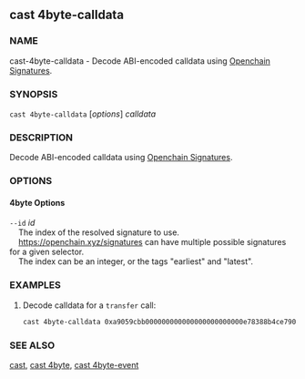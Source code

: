 
## cast 4byte-calldata

### NAME

cast-4byte-calldata - Decode ABI-encoded calldata using [Openchain Signatures](https://openchain.xyz/signatures).

### SYNOPSIS

`cast 4byte-calldata` [*options*] _calldata_

### DESCRIPTION

Decode ABI-encoded calldata using [Openchain Signatures](https://openchain.xyz/signatures).

### OPTIONS

#### 4byte Options

`--id` _id_  
&nbsp;&nbsp;&nbsp;&nbsp;The index of the resolved signature to use.
&nbsp;&nbsp;&nbsp;&nbsp;  
&nbsp;&nbsp;&nbsp;&nbsp;https://openchain.xyz/signatures can have multiple possible signatures for a given selector.  
&nbsp;&nbsp;&nbsp;&nbsp;The index can be an integer, or the tags "earliest" and "latest".

<CommonOptions />

### EXAMPLES

1. Decode calldata for a `transfer` call:
   ```sh
   cast 4byte-calldata 0xa9059cbb000000000000000000000000e78388b4ce79068e89bf8aa7f218ef6b9ab0e9d00000000000000000000000000000000000000000000000000174b37380cea000
   ```

### SEE ALSO

[cast](/cast/reference/overview), [cast 4byte](/cast/reference/cast-4byte), [cast 4byte-event](/cast/reference/cast-4byte-event)
